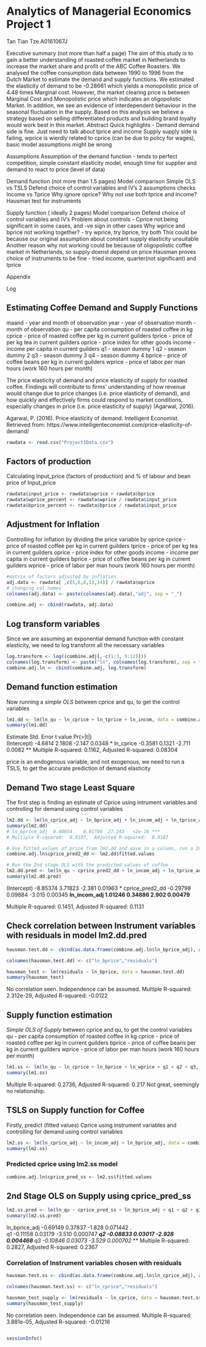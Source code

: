 # Analytics of Managerial Economics Project 1 
Tan Tian Tze A0161067J

Executive summary (not more than half a page)
The aim of this study is to gain a better understanding of roasted coffee market in
Netherlands to increase the market share and profit of the ABC Coffee Roasters.
We analysed the coffee consumption data between 1990 to 1996 from the Dutch
Market to estimate the demand and supply functions. We estimated the elasticity
of demand to be -0.28661 which yields a monopolistic price of 4.48 times
Marginal cost. However, the market clearing price is between Marginal Cost and
Monopolistic price which indicates an oligopolistic Market. In addition, we see an
evidence of interdependent behaviour in the seasonal fluctuation in the supply.
Based on this analysis we believe a strategy based on selling differentiated
products and building brand loyalty would work best in this market.
Abstract
Quick highlights - 
Demand
demand side is fine. Just need to talk about tprice and income
Supply
supply side is failing, wprice is wierdly related to cprice (can be due to policy for wages), basic model assumptions might be wrong


Assumptions
Assumption of the demand function - tends to perfect competition, simple constant elasticity model, enough time for supplier and demand to react to price (level of data)

Demand function (not more than 1.5 pages)
Model comparison
Simple OLS vs TSLS
Defend choice of control variables and IV's
2 assumptions checks
Income vs Tprice
Why ignore oprice?
Why not use both tprice and income?
Hausman test for instruments

Supply function ( ideally 2 pages)
Model comparison
Defend choice of control variables and IV's
Problem about controls - Cprice not being significant in some cases, and -ve sign in other cases
Why wprice and bprice not working together? - try wprice, try bprice, try both
This could be because our original assumption about constant supply elasticity unsuitable
Another reason why not working could be because of oligopolistic coffee market in Netherlands, so supply doenst depend on price
Hausman proves choice of instruments to be fine - tried income, quarter(not significant) and tprice

Appendix

Log


## Estimating Coffee Demand and Supply Functions
maand - year and month of observation
year - year of observation
month - month of observation
qu - per capita consumption of roasted coffee in kg
cprice -  price of roasted coffee per kg in current guilders
tprice - price of per kg tea in current guilders
oprice - price index for other goods
income - income per capita in current guilders
q1 - season dummy 1
q2 - season dummy 2
q3 - season dummy 3
q4 - season dummy 4
bprice - price of coffee beans per kg in current guilders
wprice - price of labor per man hours (work 160 hours per month)

The price elasticity of demand and price elasticity of supply for roasted coffee.  Findings will contribute to firms’ understanding of how revenue would change due to price changes (i.e. price elasticity of demand), and how quickly and effectively firms could respond to market conditions, especially changes in price (i.e. price elasticity of supply) (Agarwal, 2016).

Agarwal, P. (2016). Price elasticity of demand. Intelligent Economist. Retrieved from: https://www.intelligenteconomist.com/price-elasticity-of-demand/

```r
rawdata <- read.csv("Project1Data.csv")
```
## Factors of production 
Calculating Input_price (factors of production) and % of labour and bean price of Input_price

```r
rawdata$input_price <- rawdata$wprice + rawdata$bprice 
rawdata$wprice_percent <- rawdata$wprice / rawdata$input_price
rawdata$bprice_percent <- rawdata$bprice / rawdata$input_price
```
## Adjustment for Inflation 
Controlling for inflation by dividing the price variable by oprice
cprice -  price of roasted coffee per kg in current guilders
tprice - price of per kg tea in current guilders
oprice - price index for other goods
income - income per capita in current guilders
bprice - price of coffee beans per kg in current guilders
wprice - price of labor per man hours (work 160 hours per month)
```r
#matrix of factors adjusted by inflation 
adj.data <- rawdata[ ,c(5,6,8,13,14)] / rawdata$oprice
# changing col names 
colnames(adj.data) <- paste(colnames(adj.data),"adj", sep = "_")

combine.adj <- cbind(rawdata, adj.data)
```
## Log transform variables
Since we are assuming an exponential demand function with constant elasticity, we need to log transform all the necessary variables

```r
log.transform <- log((combine.adj[,-c(1:3, 9:12)]))
colnames(log.transform) <- paste("ln", colnames(log.transform), sep = "_")
combine.adj.ln <- cbind(combine.adj, log.transform)
```
 
## Demand function estimation
Now running a *simple OLS* between cprice and qu, to get the control variables 
```r
lm1.dd <- lm(ln_qu ~ ln_cprice + ln_tprice + ln_incom, data = combine.adj.ln)
summary(lm1.dd)
```
Estimate Std. Error t value Pr(>|t|)   
(Intercept)  -4.6814     2.1808  -2.147   0.0348 * 
ln_cprice    -0.3581     0.1321  -2.711   0.0082 **
Multiple R-squared:  0.1162,	Adjusted R-squared:  0.08304 

price is an endogenous variable, and not exogenous, we need to run a TSLS, to get the accurate prediction of demand elasticity
  
## Demand Two stage Least Square        
The first step is finding an estimate of Cprice using intrument variables and controlling for demand using control variables

```r
lm2.dd <- lm(ln_cprice_adj ~ ln_bprice_adj + ln_incom_adj + ln_tprice_adj, data = combine.adj.ln)
summary(lm2.dd)
# ln_bprice_adj  0.48654    0.01786  27.243   <2e-16 ***
# Multiple R-squared:  0.9197,	Adjusted R-squared:  0.9167          

# Use fitted values of price from lm2.dd and save in a column, run a 2nd step of regression, to correctly get estimate
combine.adj.ln$cprice_pred2_dd <- lm2.dd$fitted.values

# Run the 2nd stage OLS with the predicted values of coffee 
lm2.dd.pred <- lm(ln_qu ~ cprice_pred2_dd + ln_incom_adj + ln_tprice_adj, data = combine.adj.ln)
summary(lm2.dd.pred)
```
(Intercept)     -8.85374    3.71823  -2.381  0.01963 * 
cprice_pred2_dd -0.29798    0.09884  -3.015  0.00345 **
ln_incom_adj     1.01246    0.34886   2.902  0.00479 **

Multiple R-squared:  0.1451,	Adjusted R-squared:  0.1131 

## Check correlation between Instrument variables with residuals in model lm2.dd.pred

```r
hausman.test.dd <- cbind(as.data.frame(combine.adj.ln$ln_bprice_adj), as.data.frame(lm2.dd.pred$residuals))

colnames(hausman.test.dd) <- c("ln_bprice","residuals")

hausman_test <- lm(residuals ~ ln_bprice, data = hausman.test.dd)
summary(hausman_test)
```
No correlation seen. Independence can be assumed.
Multiple R-squared:  2.312e-29,	Adjusted R-squared:  -0.0122 

## Supply function estimation
*Simple OLS of Supply* between cprice and qu, to get the control variables
qu - per capita consumption of roasted coffee in kg
cprice -  price of roasted coffee per kg in current guilders
bprice - price of coffee beans per kg in current guilders
wprice - price of labor per man hours (work 160 hours per month)
```r
lm1.ss <- lm(ln_qu ~ ln_cprice + ln_bprice + ln_wprice + q1 + q2 + q3, data = combine.adj.ln)
summary(lm1.ss)
```
Multiple R-squared:  0.2736,	Adjusted R-squared:  0.217 
Not great, seemingly no relationship. 

## TSLS on Supply function for Coffee
Firstly, predict (fitted values) Cprice using instrument variables and controlling for demand using control variables
```r
lm2.ss <- lm(ln_cprice_adj ~ ln_incom_adj + ln_bprice_adj, data = combine.adj.ln)
summary(lm2.ss)
```

### Predicted cprice using lm2.ss model

```r
combine.adj.ln$cprice_pred_ss <- lm2.ss$fitted.values
```

## 2nd Stage OLS on Supply using cprice_pred_ss

```r
lm2.ss.pred <- lm(ln_qu ~ cprice_pred_ss + ln_bprice_adj + q1 + q2 + q3, data = combine.adj.ln)
summary(lm2.ss.pred)
```
ln_bprice_adj  -0.69149    0.37837  -1.828 0.071442 .  
q1             -0.11158    0.03179  -3.510 0.000747 ***
q2             -0.08833    0.03017  -2.928 0.004468 ** 
q3             -0.10846    0.03073  -3.529 0.000702 ***
Multiple R-squared:  0.2827,	Adjusted R-squared:  0.2367 

### Correlation of Instrument variables chosen with residuals

```r
hausman.test.ss <- cbind(as.data.frame(combine.adj.ln$ln_cprice_adj), as.data.frame(lm2.ss.pred$residuals))

colnames(hausman.test.ss) <- c("ln_cprice","residuals")

hausman_test_supply <- lm(residuals ~ ln_cprice, data = hausman.test.ss)
summary(hausman_test_supply)
```
No correlation seen. Independence can be assumed.
Multiple R-squared:  3.881e-05,	Adjusted R-squared:  -0.01216 

```r

```


```r
sessionInfo()
```

